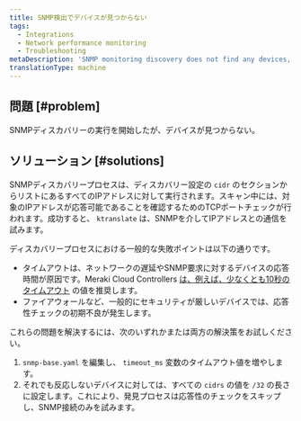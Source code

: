 ```yaml
---
title: SNMP検出でデバイスが見つからない
tags:
  - Integrations
  - Network performance monitoring
  - Troubleshooting
metaDescription: 'SNMP monitoring discovery does not find any devices, or you didn''t find all of the devices you expected.'
translationType: machine
---
```


## 問題 [#problem]

SNMPディスカバリーの実行を開始したが、デバイスが見つからない。

## ソリューション [#solutions]

SNMPディスカバリープロセスは、ディスカバリー設定の `cidr` のセクションからリストにあるすべてのIPアドレスに対して実行されます。スキャン中には、対象のIPアドレスが応答可能であることを確認するためのTCPポートチェックが行われます。成功すると、 `ktranslate` は、SNMPを介してIPアドレスとの通信を試みます。

ディスカバリープロセスにおける一般的な失敗ポイントは以下の通りです。

* タイムアウトは、ネットワークの遅延やSNMP要求に対するデバイスの応答時間が原因です。Meraki Cloud Controllers [は、例えば、少なくとも10秒のタイムアウト](https://documentation.meraki.com/General_Administration/Monitoring_and_Reporting/SNMP_Overview_and_Configuration) の値を推奨します。
* ファイアウォールなど、一般的にセキュリティが厳しいデバイスでは、応答性チェックの初期不良が発生します。

これらの問題を解決するには、次のいずれかまたは両方の解決策をお試しください。

1. `snmp-base.yaml` を編集し、 `timeout_ms` 変数のタイムアウト値を増やします。
2. それでも反応しないデバイスに対しては、すべての `cidrs` の値を `/32` の長さに設定します。これにより、発見プロセスは応答性のチェックをスキップし、SNMP接続のみを試みます。
